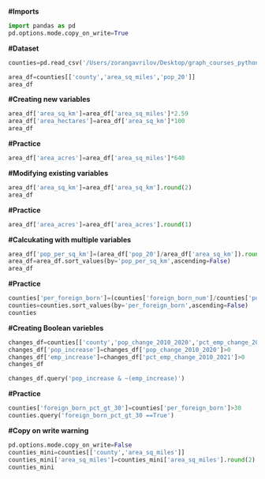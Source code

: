 **#Imports**

```python
import pandas as pd
pd.options.mode.copy_on_write=True
```
**#Dataset**

```python
counties=pd.read_csv('/Users/zorangavrilov/Desktop/graph_courses_python/us_counties_data.csv')
```


```python
area_df=counties[['county','area_sq_miles','pop_20']]
area_df
```

**#Creating new variables**

```python
area_df['area_sq_km']=area_df['area_sq_miles']*2.59
area_df['area_hectares']=area_df['area_sq_km']*100
area_df
```
**#Practice**

```python
area_df['area_acres']=area_df['area_sq_miles']*640
```

**#Modifying existing variables**

```python
area_df['area_sq_km']=area_df['area_sq_km'].round(2)
area_df
```
**#Practice**

```python
area_df['area_acres']=area_df['area_acres'].round(1)
```

**#Calcukating with multiple variables**

```python
area_df['pop_per_sq_km']=(area_df['pop_20']/area_df['area_sq_km']).round(1)
area_df=area_df.sort_values(by='pop_per_sq_km',ascending=False)
area_df
```

**#Practice**

```python
counties['per_foreign_born']=(counties['foreign_born_num']/counties['pop_20']*100).round(1)
counties=counties.sort_values(by='per_foreign_born',ascending=False)
counties
```

**#Creating Boolean variebles**

```python
changes_df=counties[['county','pop_change_2010_2020','pct_emp_change_2010_2021']]
changes_df['pop_increase']=changes_df['pop_change_2010_2020']>0
changes_df['emp_increase']=changes_df['pct_emp_change_2010_2021']>0
changes_df
```

```python
changes_df.query('pop_increase & ~(emp_increase)')
```

**#Practice**

```python
counties['foreign_born_pct_gt_30']=counties['per_foreign_born']>30
counties.query('foreign_born_pct_gt_30 ==True')
```
**#Copy on write warning**

```python
pd.options.mode.copy_on_write=False
counties_mini=counties[['county','area_sq_miles']]
counties_mini['area_sq_miles']=counties_mini['area_sq_miles'].round(2)
counties_mini
```